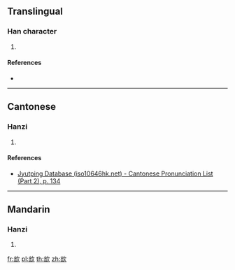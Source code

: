 ==Translingual==

===Han character===
{{Han char|rn=76|rad=欠|as=05|sn=9|four=|canj=UUNO|ids=⿰出欠}}

# {{defn|Han|sort=欠05}}

====References====
* {{Han ref|kx=0566.330|dkj=16040|dj=0955.230|hdz=32137.110|uh=6B2A|ud=27434}}

----

==Cantonese==

===Hanzi===
{{yue-hanzi|jyut=[[ceot1]]|y=cheut1}}

# {{defn|lang=yue|sort=欠05}}

====References====
*[http://www.iso10646hk.net/jp/document/download.jsp Jyutping Database (iso10646hk.net) - Cantonese Pronunciation List (Part 2), p. 134]

----

==Mandarin==

===Hanzi===
{{cmn-hanzi|pin=[[chù]] ([[chu4]])|wg=ch'u<sup>4</sup>}}

# {{defn|lang=cmn|sort=欠05}}

[[fr:欪]]
[[pl:欪]]
[[th:欪]]
[[zh:欪]]